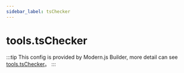 ```yaml
---
sidebar_label: tsChecker
---
```


# tools.tsChecker

:::tip
This config is provided by Modern.js Builder, more detail can see [tools.tsChecker](https://modernjs.dev/builder/en/api/config-tools.html#tools-tschecker)。
:::


<Main />
